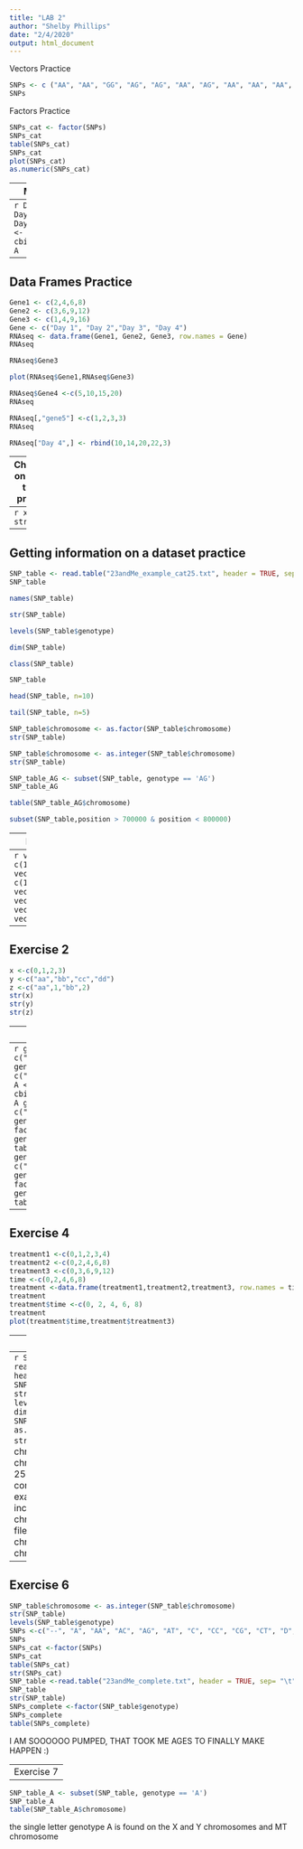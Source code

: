 ```yaml
---
title: "LAB 2"
author: "Shelby Phillips"
date: "2/4/2020"
output: html_document
---
```



Vectors Practice
```r
SNPs <- c ("AA", "AA", "GG", "AG", "AG", "AA", "AG", "AA", "AA", "AA", "AG")
SNPs
```
Factors Practice
```r
SNPs_cat <- factor(SNPs)
SNPs_cat
table(SNPs_cat)
SNPs_cat
plot(SNPs_cat)
as.numeric(SNPs_cat)
```
---
Matrices Practice
---
```r
Day1 <- c(2,4,6,8)
Day2 <- c(3,6,9,12)
Day3 <- c(1,4,9,16)
A <- cbind(Day1,Day2,Day3)
A
```
```r
Day1 <- c(2,4,6,8)
Day2 <- c(3,6,9,12)
Day3 <- c(1,4,9,16)
b <- rbind(Day1,Day2,Day3)
b 
```
```r
Day4 <- c(5,10,11,20)
C <- rbind(b,Day4)
C
```
```r
A*10
```
```r
A[1]
```
```r
A[12]
```
```r
A[ ,c(1,3)]
```
```r
A[c(2,4), ]
```
```r
t(A)
```
---
Data Frames Practice
---
```r
Gene1 <- c(2,4,6,8)
Gene2 <- c(3,6,9,12)
Gene3 <- c(1,4,9,16)
Gene <- c("Day 1", "Day 2","Day 3", "Day 4")
RNAseq <- data.frame(Gene1, Gene2, Gene3, row.names = Gene)
RNAseq
```

```r
RNAseq$Gene3
```

```r
plot(RNAseq$Gene1,RNAseq$Gene3)
```

```r
RNAseq$Gene4 <-c(5,10,15,20)
RNAseq
```
```r
RNAseq[,"gene5"] <-c(1,2,3,3)
RNAseq
```
```r
RNAseq["Day 4",] <- rbind(10,14,20,22,3)
```
---
Checking on object types practice
---
```r
x=1
str(x)
```
```r
a="ATGCCCTGA"
str(a)
```
```r
str(SNPs)
```
```r
SNPs <- c("AA", "AA", "GG", "AG", "AG", "AA","AG", "AA", "AA", "AA", "AG")
str(SNPs_cat)
```
```r
Day1 <- c(2,4,6,8)
Day2 <-c(3,6,9,12)
Day3 <-c(1,4,9,16)
B <- rbind(Day1,Day2,Day3)
B<- rbind(Day1,Day2,Day3)
str(B)
```
```r
Gene1 <-c(2,4,6,8)
Gene2 <-c(3,6,9,12)
Gene3 <-c(1,4,9,16)
Gene <-c("Day1","Day2","Day3","Day4")
RNAseq <- data.frame(Gene1,Gene2,Gene3,row.names = Gene)
str(RNAseq)
```

---
Getting information on a dataset practice
---
```r
SNP_table <- read.table("23andMe_example_cat25.txt", header = TRUE, sep = "\t")
SNP_table
```

```r
names(SNP_table)
```
```r
str(SNP_table)
```
```r
levels(SNP_table$genotype)
```
```r
dim(SNP_table)
```
```r
class(SNP_table)
```
```r
SNP_table
```
```r
head(SNP_table, n=10)
```
```r
tail(SNP_table, n=5)
```
```r
SNP_table$chromosome <- as.factor(SNP_table$chromosome)
str(SNP_table)
```
```r
SNP_table$chromosome <- as.integer(SNP_table$chromosome)
str(SNP_table)
```
```r
SNP_table_AG <- subset(SNP_table, genotype == 'AG')
SNP_table_AG
```
```r
table(SNP_table_AG$chromosome)
```
```r
subset(SNP_table,position > 700000 & position < 800000)
```
---
Exercise 1
---
```r
vector1 <-c(1,3,6,9,12)
vector2 <-c(1,0,1,0,1)
vector1+vector2
vector1-vector2
vector1*vector2
vector1/vector2
```
---
Exercise 2
---
```r
x <-c(0,1,2,3)
y <-c("aa","bb","cc","dd")
z <-c("aa",1,"bb",2)
str(x)
str(y)
str(z)
```
---
Exercise 3
---
```r
genotype1 <-c("AA","AA","AG","GG","GG")
genotype2 <-c("AA","AA","GG","GG","GG")
A <-cbind(genotype1,genotype2)
A
genotype1 <-c("AA","AA","AG","GG","GG")
genotype1
genotype1_cat <-factor(genotype1)
genotype1_cat
table(genotype1_cat)
genotype2 <-c("AA","AA","GG","GG","GG")
genotype2
genotype2_cat <-factor(genotype2)
genotype2_cat
table(genotype2_cat)
```
---
Exercise 4
---
```r
treatment1 <-c(0,1,2,3,4)
treatment2 <-c(0,2,4,6,8)
treatment3 <-c(0,3,6,9,12)
time <-c(0,2,4,6,8)
treatment <-data.frame(treatment1,treatment2,treatment3, row.names = time)
treatment
treatment$time <-c(0, 2, 4, 6, 8)
treatment
plot(treatment$time,treatment$treatment3)
```

---
Exercise 5
---
```r
SNP_table <-read.table("23andMe_complete.txt", header = TRUE, sep= "\t")
SNP_table
names(SNP_table)
str(SNP_table)
levels(SNP_table$genotype)
dim(SNP_table)
SNP_table$chromosome <- as.factor(SNP_table$chromosome)
str(SNP_table)
```
there are 22 chromosomes, plus the X and Y chromosomes, and MT, so there are 25 levels for the chromosome in the complete file. This differs from the example because the example only included SNPs from one chromosome. Whearas the complete file includes SNPs from 22 chromosomes, the sex chromosomes, and the MT group.
---
Exercise 6
---
```r
SNP_table$chromosome <- as.integer(SNP_table$chromosome)
str(SNP_table) 
levels(SNP_table$genotype)
SNPs <-c("--", "A", "AA", "AC", "AG", "AT", "C", "CC", "CG", "CT", "D", "DD", "DI", "G", "GG", "GT", "I", "II", "T", "TT")
SNPs
SNPs_cat <-factor(SNPs)
SNPs_cat
table(SNPs_cat)
str(SNPs_cat)
SNP_table <-read.table("23andMe_complete.txt", header = TRUE, sep= "\t")
SNP_table
str(SNP_table)
SNPs_complete <-factor(SNP_table$genotype)
SNPs_complete
table(SNPs_complete)
```
I AM SOOOOOO PUMPED, THAT TOOK ME AGES TO FINALLY MAKE HAPPEN :)

---
Exercise 7
---
```r
SNP_table_A <- subset(SNP_table, genotype == 'A') 
SNP_table_A
table(SNP_table_A$chromosome)
```
the single letter genotype A is found on the X and Y chromosomes and MT chromosome


